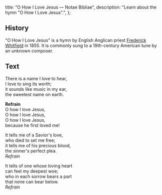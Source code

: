   title: "O How I Love Jesus — Notae Bibliae",
  description: "Learn about the hymn \"O How I Love Jesus\".",
};

<Initial text="O How I Love Jesus" />

## History

"O How I Love Jesus" is a hymn by English Anglican priest [Frederick Whitfield](/liturgy/music/composers/frederick-whitfield) in 1855. It is commonly sung to a 19th-century American tune by an unknown composer.

## Text

There is a name I love to hear,<br/>
I love to sing its worth;<br/>
it sounds like music in my ear,<br/>
the sweetest name on earth.

**Refrain**<br/>
O how I love Jesus,<br/>
O how I love Jesus,<br/>
O how I love Jesus,<br/>
because he first loved me!

It tells me of a Savior's love,<br/>
who died to set me free;<br/>
it tells me of his precious blood,<br/>
the sinner's perfect plea.<br/>
*Refrain*

It tells of one whose loving heart<br/>
can feel my deepest woe;<br/>
who in each sorrow bears a part<br/>
that none can bear below.<br/>
*Refrain*
